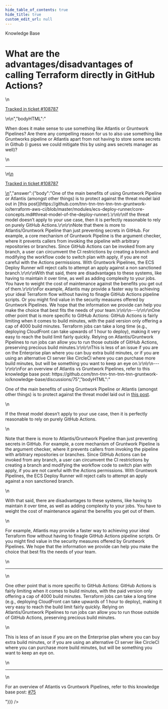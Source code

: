 ```yaml
---
hide_table_of_contents: true
hide_title: true
custom_edit_url: null
---
```



<head>
  <link rel="canonical" href="https://github.com/tnn-tnn-tnn-tnn-tnn-gruntwork-io/knowledge-base/discussions/471" />
</head>

<CenterLayout>
<span className="searchCategory">Knowledge Base</span>
<h1>What are the advantages/disadvantages of calling Terraform directly in GitHub Actions?</h1>
<GitHub discussion={{"id":"D_kwDOF8slf84AP02Z","number":471,"author":{"login":"yorinasub17"},"title":"What are the advantages/disadvantages of calling Terraform directly in GitHub Actions?","body":"\nWhen does it make sense to use something like Atlantis or Gruntwork Pipelines? Are there any compelling reason for us to also use something like Gruntworks pipeline or Atlantis apart from not having to store some secrets in Github (i guess we could mitigate this by using aws secrets manager as well)?\n\n---\n\n<ins datetime=\"2022-06-16T01:52:00Z\">\n  <p><a href=\"https://support.gruntwork.io/hc/requests/108787\">Tracked in ticket #108787</a></p>\n</ins>\n","bodyHTML":"<p dir=\"auto\">When does it make sense to use something like Atlantis or Gruntwork Pipelines? Are there any compelling reason for us to also use something like Gruntworks pipeline or Atlantis apart from not having to store some secrets in Github (i guess we could mitigate this by using aws secrets manager as well)?</p>\n<hr>\n<ins datetime=\"2022-06-16T01:52:00Z\">\n  <p dir=\"auto\"><a href=\"https://support.gruntwork.io/hc/requests/108787\" rel=\"nofollow\">Tracked in ticket #108787</a></p>\n</ins>","answer":{"body":"One of the main benefits of using Gruntwork Pipeline or Atlantis (amongst other things) is to protect against the threat model laid out in [this post](https://github.com/tnn-tnn-tnn-tnn-tnn-gruntwork-io/terraform-aws-ci/blob/master/modules/ecs-deploy-runner/core-concepts.md#threat-model-of-the-deploy-runner).\r\n\r\nIf the threat model doesn’t apply to your use case, then it is perfectly reasonable to rely on purely GitHub Actions.\r\n\r\nNote that there is more to Atlantis/Gruntwork Pipeline than just preventing secrets in GitHub. For example, a core mechanism of Gruntwork Pipeline is the argument checker, where it prevents callers from invoking the pipeline with arbitrary repositories or branches. Since GitHub Actions can be invoked from any branch, a user can circumvent the CI restrictions by creating a branch and modifying the workflow code to switch plan with apply, if you are not careful with the Actions permissions. With Gruntwork Pipelines, the ECS Deploy Runner will reject calls to attempt an apply against a non sanctioned branch.\r\n\r\nWith that said, there are disadvantages to these systems, like having to maintain it over time, as well as adding complexity to your jobs. You have to weight the cost of maintenance against the benefits you get out of them.\r\n\r\nFor example, Atlantis may provide a faster way to achieving your ideal Terraform flow without having to finagle GitHub Actions pipeline scripts. Or you might find value in the security measures offered by Gruntwork Pipelines. We hope that the information we provide can help you make the choice that best fits the needs of your team.\r\n\r\n---\r\n\r\nOne other point that is more specific to GitHub Actions: GitHub Actions is fairly limiting when it comes to build minutes, with the paid version only offering a cap of 4000 build minutes. Terraform jobs can take a long time (e.g., deploying CloudFront can take upwards of 1 hour to deploy), making it very easy to reach the build limit fairly quickly. Relying on Atlantis/Gruntwork Pipelines to run jobs can allow you to run those outside of GitHub Actions, preserving precious build minutes.\r\n\r\nThis is less of an issue if you are on the Enterprise plan where you can buy extra build minutes, or if you are using an alternative CI server like CircleCI where you can purchase more build minutes, but will be something you want to keep an eye on.\r\n\r\n---\r\n\r\nFor an overview of Atlantis vs Gruntwork Pipelines, refer to this knowledge base post: https://github.com/tnn-tnn-tnn-tnn-tnn-gruntwork-io/knowledge-base/discussions/75","bodyHTML":"<p dir=\"auto\">One of the main benefits of using Gruntwork Pipeline or Atlantis (amongst other things) is to protect against the threat model laid out in <a href=\"https://github.com/tnn-tnn-tnn-tnn-tnn-gruntwork-io/terraform-aws-ci/blob/master/modules/ecs-deploy-runner/core-concepts.md#threat-model-of-the-deploy-runner\">this post</a>.</p>\n<p dir=\"auto\">If the threat model doesn’t apply to your use case, then it is perfectly reasonable to rely on purely GitHub Actions.</p>\n<p dir=\"auto\">Note that there is more to Atlantis/Gruntwork Pipeline than just preventing secrets in GitHub. For example, a core mechanism of Gruntwork Pipeline is the argument checker, where it prevents callers from invoking the pipeline with arbitrary repositories or branches. Since GitHub Actions can be invoked from any branch, a user can circumvent the CI restrictions by creating a branch and modifying the workflow code to switch plan with apply, if you are not careful with the Actions permissions. With Gruntwork Pipelines, the ECS Deploy Runner will reject calls to attempt an apply against a non sanctioned branch.</p>\n<p dir=\"auto\">With that said, there are disadvantages to these systems, like having to maintain it over time, as well as adding complexity to your jobs. You have to weight the cost of maintenance against the benefits you get out of them.</p>\n<p dir=\"auto\">For example, Atlantis may provide a faster way to achieving your ideal Terraform flow without having to finagle GitHub Actions pipeline scripts. Or you might find value in the security measures offered by Gruntwork Pipelines. We hope that the information we provide can help you make the choice that best fits the needs of your team.</p>\n<hr>\n<p dir=\"auto\">One other point that is more specific to GitHub Actions: GitHub Actions is fairly limiting when it comes to build minutes, with the paid version only offering a cap of 4000 build minutes. Terraform jobs can take a long time (e.g., deploying CloudFront can take upwards of 1 hour to deploy), making it very easy to reach the build limit fairly quickly. Relying on Atlantis/Gruntwork Pipelines to run jobs can allow you to run those outside of GitHub Actions, preserving precious build minutes.</p>\n<p dir=\"auto\">This is less of an issue if you are on the Enterprise plan where you can buy extra build minutes, or if you are using an alternative CI server like CircleCI where you can purchase more build minutes, but will be something you want to keep an eye on.</p>\n<hr>\n<p dir=\"auto\">For an overview of Atlantis vs Gruntwork Pipelines, refer to this knowledge base post: <a class=\"issue-link js-issue-link\" data-error-text=\"Failed to load title\" data-id=\"3725969\" data-permission-text=\"Title is private\" data-url=\"https://github.com/tnn-tnn-tnn-tnn-tnn-gruntwork-io/knowledge-base/discussions/75\" data-hovercard-type=\"discussion\" data-hovercard-url=\"/tnn-tnn-tnn-tnn-tnn-gruntwork-io/knowledge-base/discussions/75/hovercard\" href=\"https://github.com/tnn-tnn-tnn-tnn-tnn-gruntwork-io/knowledge-base/discussions/75\">#75</a></p>"}}} />

</CenterLayout>
  

<!-- ##DOCS-SOURCER-START
{
  "sourcePlugin": "github-discussions",
  "hash": "2591b8afb929048b74ae4f631658a80d"
}
##DOCS-SOURCER-END -->
